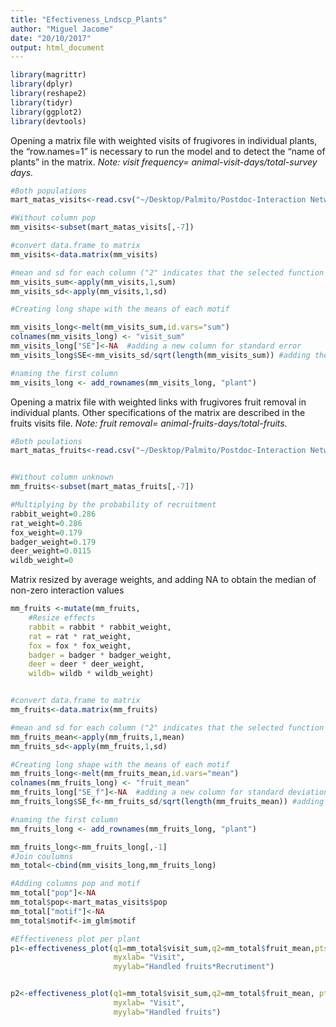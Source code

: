 ```yaml
---
title: "Efectiveness_Lndscp_Plants"
author: "Miguel Jacome"
date: "20/10/2017"
output: html_document
---
```


```r
library(magrittr)
library(dplyr)
library(reshape2)
library(tidyr)
library(ggplot2)
library(devtools)
```


Opening a matrix file with weighted visits of frugivores in individual plants, the "row.names=1" is necessary to run the model and to detect the "name of plants" in the matrix. 
*Note: visit frequency= animal-visit-days/total-survey days.*
```r
#Both populations
mart_matas_visits<-read.csv("~/Desktop/Palmito/Postdoc-Interaction Networks/mart_matas_visits_pop.csv",header=TRUE,check.names=FALSE,row.names=1)

#Without column pop
mm_visits<-subset(mart_matas_visits[,-7])

#convert data.frame to matrix
mm_visits<-data.matrix(mm_visits)

#mean and sd for each column ("2" indicates that the selected function will be applied to each column ("1" to rows))
mm_visits_sum<-apply(mm_visits,1,sum)
mm_visits_sd<-apply(mm_visits,1,sd)

#Creating long shape with the means of each motif

mm_visits_long<-melt(mm_visits_sum,id.vars="sum")
colnames(mm_visits_long) <- "visit_sum"
mm_visits_long["SE"]<-NA  #adding a new column for standard error
mm_visits_long$SE<-mm_visits_sd/sqrt(length(mm_visits_sum)) #adding the values of standard error

#naming the first column
mm_visits_long <- add_rownames(mm_visits_long, "plant")

```


Opening a matrix file with weighted links with frugivores fruit removal in individual plants. Other specifications of the matrix are described in the fruits visits file. *Note: fruit removal= animal-fruits-days/total-fruits.*

```r
#Both poulations
mart_matas_fruits<-read.csv("~/Desktop/Palmito/Postdoc-Interaction Networks/Mart_matas_fruits.csv",header=TRUE,check.names=FALSE,row.names=1)


#Without column unknown
mm_fruits<-subset(mart_matas_fruits[,-7])

#Multiplying by the probability of recruitment
rabbit_weight=0.286
rat_weight=0.286
fox_weight=0.179
badger_weight=0.179
deer_weight=0.0115
wildb_weight=0
```


Matrix resized by average weights, and adding NA to obtain the median of non-zero interaction values
```r
mm_fruits <-mutate(mm_fruits,
    #Resize effects
    rabbit = rabbit * rabbit_weight,
    rat = rat * rat_weight,
    fox = fox * fox_weight,
    badger = badger * badger_weight,
    deer = deer * deer_weight,
    wildb= wildb * wildb_weight)


#convert data.frame to matrix
mm_fruits<-data.matrix(mm_fruits)

#mean and sd for each column ("2" indicates that the selected function will be applied to each column ("1" to rows))
mm_fruits_mean<-apply(mm_fruits,1,mean)
mm_fruits_sd<-apply(mm_fruits,1,sd)

#Creating long shape with the means of each motif
mm_fruits_long<-melt(mm_fruits_mean,id.vars="mean")
colnames(mm_fruits_long) <- "fruit_mean"
mm_fruits_long["SE_f"]<-NA  #adding a new column for standard deviation
mm_fruits_long$SE_f<-mm_fruits_sd/sqrt(length(mm_fruits_mean)) #adding the values of standard deviation

#naming the first column
mm_fruits_long <- add_rownames(mm_fruits_long, "plant")

mm_fruits_long<-mm_fruits_long[,-1]
#Join coulumns
mm_total<-cbind(mm_visits_long,mm_fruits_long)

#Adding columns pop and motif
mm_total["pop"]<-NA
mm_total$pop<-mart_matas_visits$pop
mm_total["motif"]<-NA
mm_total$motif<-im_glm$motif

#Effectiveness plot per plant
p1<-effectiveness_plot(q1=mm_total$visit_sum,q2=mm_total$fruit_mean,pts.shape=mm_total$pop, pts.color= mm_total$motif,pts.size=5, nlines=11,
                       myxlab= "Visit",
                       myylab="Handled fruits*Recrutiment")


p2<-effectiveness_plot(q1=mm_total$visit_sum,q2=mm_total$fruit_mean, pts.color=mm_total$pop,nlines=9,
                       myxlab= "Visit",
                       myylab="Handled fruits")
```